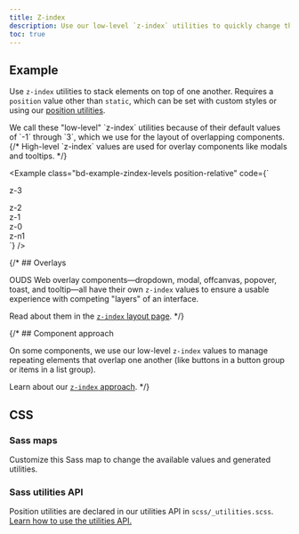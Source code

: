```yaml
---
title: Z-index
description: Use our low-level `z-index` utilities to quickly change the stack level of an element or component.
toc: true
---
```


## Example

Use `z-index` utilities to stack elements on top of one another. Requires a `position` value other than `static`, which can be set with custom styles or using our [position utilities]([[docsref:/utilities/position]]).

<Callout>
We call these "low-level" `z-index` utilities because of their default values of `-1` through `3`, which we use for the layout of overlapping components.
{/* High-level `z-index` values are used for overlay components like modals and tooltips. */}
</Callout>

<Example class="bd-example-zindex-levels position-relative" code={`<div class="z-3 position-absolute p-4xl"><span>z-3</span></div>
  <div class="z-2 position-absolute p-4xl"><span>z-2</span></div>
  <div class="z-1 position-absolute p-4xl"><span>z-1</span></div>
  <div class="z-0 position-absolute p-4xl"><span>z-0</span></div>
  <div class="z-n1 position-absolute p-4xl"><span>z-n1</span></div>`} />

{/* ## Overlays

OUDS Web overlay components—dropdown, modal, offcanvas, popover, toast, and tooltip—all have their own `z-index` values to ensure a usable experience with competing "layers" of an interface.

Read about them in the [`z-index` layout page]([[docsref:/layout/z-index]]). */}

{/* ## Component approach

On some components, we use our low-level `z-index` values to manage repeating elements that overlap one another (like buttons in a button group or items in a list group).

Learn about our [`z-index` approach]([[docsref:/extend/approach#z-index-scales]]). */}

## CSS

### Sass maps

Customize this Sass map to change the available values and generated utilities.

<ScssDocs name="zindex-levels-map" file="scss/_variables.scss" />

### Sass utilities API

Position utilities are declared in our utilities API in `scss/_utilities.scss`. [Learn how to use the utilities API.]([[docsref:/utilities/api#using-the-api]])

<ScssDocs name="utils-zindex" file="scss/_utilities.scss" />
